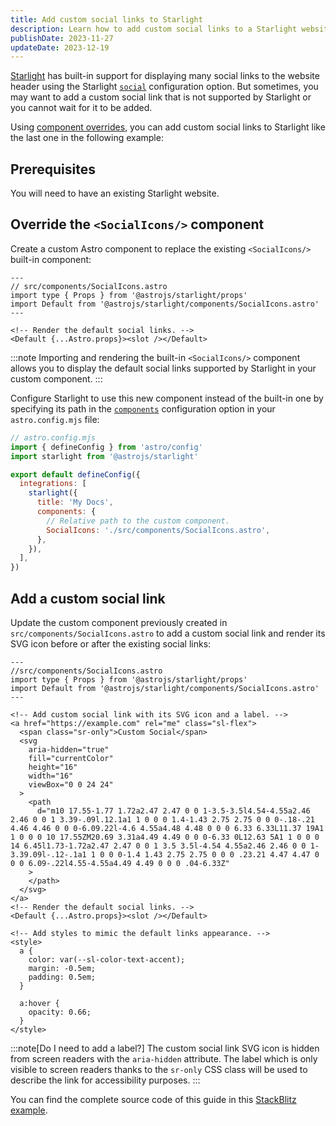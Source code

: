 ```yaml
---
title: Add custom social links to Starlight
description: Learn how to add custom social links to a Starlight website header.
publishDate: 2023-11-27
updateDate: 2023-12-19
---
```


[Starlight](https://starlight.astro.build) has built-in support for displaying many social links to the website header using the Starlight [`social`](https://starlight.astro.build/reference/configuration/#social) configuration option.
But sometimes, you may want to add a custom social link that is not supported by Starlight or you cannot wait for it to be added.

Using [component overrides](https://starlight.astro.build/guides/overriding-components/), you can add custom social links to Starlight like the last one in the following example:


<Example />

## Prerequisites

You will need to have an existing Starlight website.

## Override the `<SocialIcons/>` component

Create a custom Astro component to replace the existing `<SocialIcons/>` built-in component:

```astro
---
// src/components/SocialIcons.astro
import type { Props } from '@astrojs/starlight/props'
import Default from '@astrojs/starlight/components/SocialIcons.astro'
---

<!-- Render the default social links. -->
<Default {...Astro.props}><slot /></Default>
```

:::note
Importing and rendering the built-in `<SocialIcons/>` component allows you to display the default social links supported by Starlight in your custom component.
:::

Configure Starlight to use this new component instead of the built-in one by specifying its path in the [`components`](https://starlight.astro.build/reference/configuration/#components) configuration option in your `astro.config.mjs` file:

```js ins={9-12}
// astro.config.mjs
import { defineConfig } from 'astro/config'
import starlight from '@astrojs/starlight'

export default defineConfig({
  integrations: [
    starlight({
      title: 'My Docs',
      components: {
        // Relative path to the custom component.
        SocialIcons: './src/components/SocialIcons.astro',
      },
    }),
  ],
})
```

## Add a custom social link

Update the custom component previously created in `src/components/SocialIcons.astro` to add a custom social link and render its SVG icon before or after the existing social links:

```astro {7-22,26-35}
---
//src/components/SocialIcons.astro
import type { Props } from '@astrojs/starlight/props'
import Default from '@astrojs/starlight/components/SocialIcons.astro'
---

<!-- Add custom social link with its SVG icon and a label. -->
<a href="https://example.com" rel="me" class="sl-flex">
  <span class="sr-only">Custom Social</span>
  <svg
    aria-hidden="true"
    fill="currentColor"
    height="16"
    width="16"
    viewBox="0 0 24 24"
  >
    <path
      d="m10 17.55-1.77 1.72a2.47 2.47 0 0 1-3.5-3.5l4.54-4.55a2.46 2.46 0 0 1 3.39-.09l.12.1a1 1 0 0 0 1.4-1.43 2.75 2.75 0 0 0-.18-.21 4.46 4.46 0 0 0-6.09.22l-4.6 4.55a4.48 4.48 0 0 0 6.33 6.33L11.37 19A1 1 0 0 0 10 17.55ZM20.69 3.31a4.49 4.49 0 0 0-6.33 0L12.63 5A1 1 0 0 0 14 6.45l1.73-1.72a2.47 2.47 0 0 1 3.5 3.5l-4.54 4.55a2.46 2.46 0 0 1-3.39.09l-.12-.1a1 1 0 0 0-1.4 1.43 2.75 2.75 0 0 0 .23.21 4.47 4.47 0 0 0 6.09-.22l4.55-4.55a4.49 4.49 0 0 0 .04-6.33Z"
    >
    </path>
  </svg>
</a>
<!-- Render the default social links. -->
<Default {...Astro.props}><slot /></Default>

<!-- Add styles to mimic the default links appearance. -->
<style>
  a {
    color: var(--sl-color-text-accent);
    margin: -0.5em;
    padding: 0.5em;
  }

  a:hover {
    opacity: 0.66;
  }
</style>
```

:::note[Do I need to add a label?]
The custom social link SVG icon is hidden from screen readers with the `aria-hidden` attribute.
The label which is only visible to screen readers thanks to the `sr-only` CSS class will be used to describe the link for accessibility purposes.
:::

You can find the complete source code of this guide in this [StackBlitz example](https://stackblitz.com/edit/github-grgnu8?file=src%2Fcomponents%2FSocialIcons.astro).
